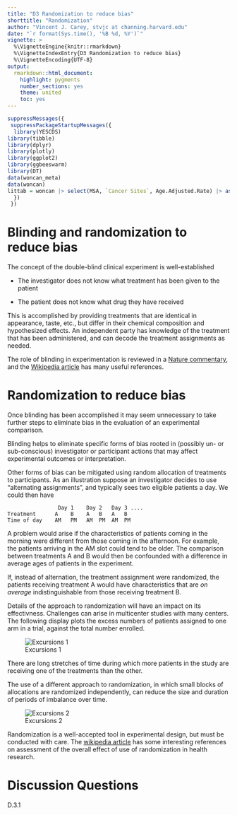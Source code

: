 ```yaml
---
title: "D3 Randomization to reduce bias"
shorttitle: "Randomization"
author: "Vincent J. Carey, stvjc at channing.harvard.edu"
date: "`r format(Sys.time(), '%B %d, %Y')`"
vignette: >
  %\VignetteEngine{knitr::rmarkdown}
  %\VignetteIndexEntry{D3 Randomization to reduce bias}
  %\VignetteEncoding{UTF-8}
output:
  rmarkdown::html_document:
    highlight: pygments
    number_sections: yes
    theme: united
    toc: yes
---
```


```r
suppressMessages({
 suppressPackageStartupMessages({
  library(YESCDS)
library(tibble)
library(dplyr)
library(plotly)
library(ggplot2)
library(ggbeeswarm)
library(DT)
data(woncan_meta)
data(woncan)
littab = woncan |> select(MSA, `Cancer Sites`, Age.Adjusted.Rate) |> as.data.frame()
  })
 })
```

# Blinding and randomization to reduce bias

The concept of the double-blind clinical experiment is well-established

- The investigator does not know what treatment has been given to the patient

- The patient does not know what drug they have received

This is accomplished by providing treatments that are identical in
appearance, taste, etc., but differ in their chemical composition
and hypothesized effects.  An independent party has knowledge of the
treatment that has been administered, and can decode the treatment
assignments as needed.

The role of blinding in experimentation is reviewed in a [Nature commentary](https://www.nature.com/articles/526187a), and the [Wikipedia article](https://en.wikipedia.org/wiki/Blinded_experiment) 
has many useful references.

# Randomization to reduce bias

Once blinding has been accomplished it may seem unnecessary to take further
steps to eliminate bias in the evaluation of an experimental comparison.

Blinding helps to eliminate specific forms of bias rooted in (possibly
un- or sub-conscious) investigator or participant actions that may
affect experimental outcomes or interpretation.

Other forms of bias can be mitigated using random allocation of treatments
to participants.  As an illustration suppose an investigator decides to
use "alternating assignments", and typically sees two eligible patients a day.
We could then have
```
                Day 1    Day 2   Day 3 ....
Treatment      A    B    A   B   A   B
Time of day    AM   PM   AM  PM  AM  PM
```
A problem would arise if the characteristics of patients coming in
the morning were different from those coming in the afternoon.  For
example, the patients arriving in the AM slot could tend to be older.
The comparison between treatments A and B would then be confounded
with a difference in average ages of patients in the experiment.

If, instead of alternation, the treatment assignment were randomized,
the patients receiving treatment A would have characteristics that
are *on average* indistinguishable from those receiving treatment B.

Details of the approach to randomization will have an impact
on its effectivness.  Challenges can arise in multicenter studies
with many centers.  The following display plots the excess numbers
of patients assigned to one arm in a trial, against the total
number enrolled.

![Excursions 1](images/loose.jpg)

There are long stretches of time during which more patients in the
study are receiving one of the treatments than the other.

The use of a different approach to randomization, in which small blocks
of allocations are randomized independently, can reduce the size
and duration of periods of imbalance over time.

![Excursions 2](images/tight.jpg)

Randomization is a well-accepted tool in experimental design, but
must be conducted with care.  The [wikipedia article](https://en.wikipedia.org/wiki/Randomized_experiment) has some interesting references on assessment of the overall effect of
use of randomization in health research.

# Discussion Questions

D.3.1 